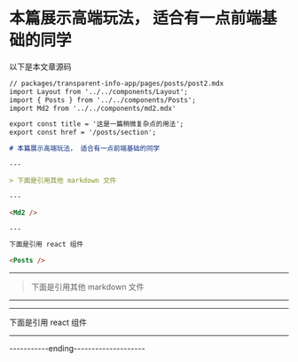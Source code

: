 

# 本篇展示高端玩法， 适合有一点前端基础的同学

以下是本文章源码

```md
// packages/transparent-info-app/pages/posts/post2.mdx
import Layout from '../../components/Layout';
import { Posts } from '../../components/Posts';
import Md2 from '../../components/md2.mdx'

export const title = '这是一篇稍微复杂点的用法';
export const href = '/posts/section';

# 本篇展示高端玩法， 适合有一点前端基础的同学

---

> 下面是引用其他 markdown 文件

---

<Md2 />

---

下面是引用 react 组件

<Posts />
```

---

> 下面是引用其他 markdown 文件

---

<Md2 />

---

下面是引用 react 组件

<Posts />

---

-----------ending--------------------
